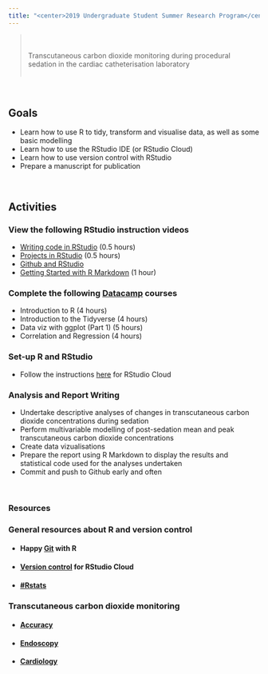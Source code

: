 ```yaml
---
title: "<center>2019 Undergraduate Student Summer Research Program</center>"
---
```




<div class = "row">
<div class = "col-md-3" align = "center">
<i class="fa fa-lungs fa-8x"></i>
</div>

<div class = "col-md-9" align = "middle">
> <br><br>Transcutaneous carbon dioxide monitoring during procedural sedation in the cardiac catheterisation laboratory<br><br>

</div>
</div>
<br>
<div class = "row">
<div class = "col-md-3" align = "center">
## <i class="fa fa-bullseye-arrow fa-lg"></i> Goals
</div>
<div class = "col-md-9">
- Learn how to use R to tidy, transform and visualise data, as well as some basic modelling
- Learn how to use the RStudio IDE (or RStudio Cloud)
- Learn how to use version control with RStudio
- Prepare a manuscript for publication
</div>
</div>
<br>
<div class = "row">
<div class = "col-md-3" align = "center">
## <i class="fa fa-tasks fa-lg"></i> Activities
</div>

### <i class="fa fa-angle-double-right fa-lg"></i> View the following RStudio instruction videos


- [Writing code in RStudio](https://resources.rstudio.com/wistia-rstudio-essentials-2/rstudioessentialsprogrammingpart1-2) (0.5 hours)
- [Projects in RStudio](https://resources.rstudio.com/wistia-rstudio-essentials-2/rstudioessentialsmanagingpart1-2) (0.5 hours)
- [Github and RStudio](https://resources.rstudio.com/wistia-rstudio-essentials-2/rstudioessentialsmanagingpart2-2)
- [Getting Started with R Markdown](https://resources.rstudio.com/vimeo-webinars/getting-started-with-r-markdown) (1 hour)

### <i class="fa fa-angle-double-right fa-lg"></i> Complete the following [Datacamp](https://www.datacamp.com) courses
<div class = "col-md-9">
- Introduction to R (4 hours)
- Introduction to the Tidyverse (4 hours)
- Data viz with ggplot (Part 1) (5 hours)
- Correlation and Regression (4 hours)

### <i class="fa fa-angle-double-right fa-lg"></i> Set-up R and RStudio

- Follow the instructions [here](https://rstudio.cloud/learn/guide) for RStudio Cloud

### <i class="fa fa-angle-double-right fa-lg"></i> Analysis and Report Writing

- Undertake descriptive analyses of changes in transcutaneous carbon dioxide concentrations during sedation
- Perform multivariable modelling of post-sedation mean and peak transcutaneous carbon dioxide concentrations
- Create data vizualisations
- Prepare the report using R Markdown to display the results and statistical code used for the analyses undertaken
- Commit and push to Github early and often



</div>
</div>

<br>
<div class = "row">
<div class = "col-md-3" align = "center">
### <i class="fa fa-info-circle fa-lg"></i> Resources
</div>

<div class = "col-md-9">
### <i class="fa fa-angle-double-right fa-lg"></i> General resources about R and version control

- #### Happy [Git](https://happygitwithr.com/) with R

- #### [Version control](https://bren.zendesk.com/hc/en-us/articles/360015826731-How-to-connect-RStudio-Cloud-with-Github) for RStudio Cloud

- #### <i class="fa fa-twitter fa-lg"></i> [#Rstats](https://twitter.com/search?q=%23rstats&src=typd)

### <i class="fa fa-angle-double-right fa-lg"></i> Transcutaneous carbon dioxide monitoring

- #### [Accuracy](https://thorax.bmj.com/content/74/2/157.abstract)
- #### [Endoscopy](https://link.springer.com/article/10.1007/s12630-018-1138-7)
- #### [Cardiology](https://www.sciencedirect.com/science/article/pii/S1553838918303269)

</div>
</div>